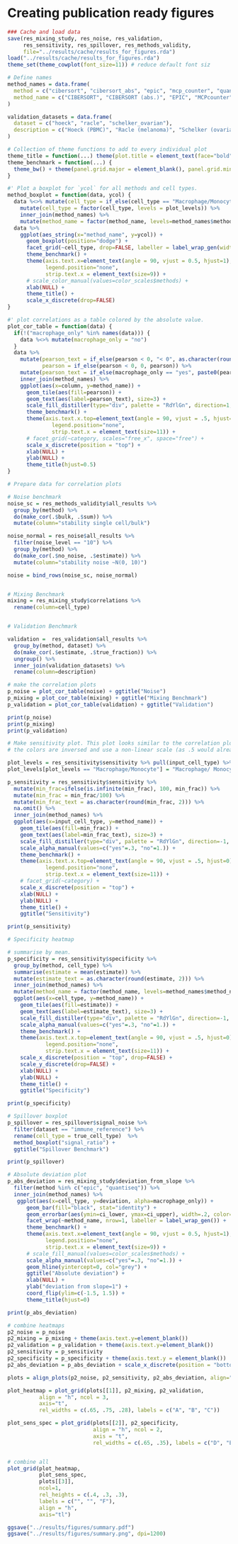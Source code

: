 # Creating publication ready figures
```r
### Cache and load data
save(res_mixing_study, res_noise, res_validation, 
     res_sensitivity, res_spillover, res_methods_validity,
     file="../results/cache/results_for_figures.rda")
load("../results/cache/results_for_figures.rda")
theme_set(theme_cowplot(font_size=11)) # reduce default font siz
```

```r
# Define names
method_names = data.frame(
  method = c("cibersort", "cibersort_abs", "epic", "mcp_counter", "quantiseq", "timer", "xcell"),
  method_name = c("CIBERSORT", "CIBERSORT (abs.)", "EPIC", "MCPcounter", "quanTIseq", "TIMER", "xCell")
)

validation_datasets = data.frame(
  dataset = c("hoeck", "racle", "schelker_ovarian"),
  description = c("Hoeck (PBMC)", "Racle (melanoma)", "Schelker (ovarian)")
)
```

```r
# Collection of theme functions to add to every individual plot
theme_title = function(...) theme(plot.title = element_text(face="bold", size=11, ...))
theme_benchmark = function(...) {
  theme_bw() + theme(panel.grid.major = element_blank(), panel.grid.minor = element_blank(), ...)
}

```


```r
#' Plot a boxplot for `ycol` for all methods and cell types. 
method_boxplot = function(data, ycol) {
  data %<>% mutate(cell_type = if_else(cell_type == "Macrophage/Monocyte", "Macrophage/ Monocyte", cell_type)) %>%
    mutate(cell_type = factor(cell_type, levels = plot_levels)) %>%
    inner_join(method_names) %>% 
    mutate(method_name = factor(method_name, levels=method_names$method_name))
  data %>% 
    ggplot(aes_string(x="method_name", y=ycol)) + 
      geom_boxplot(position="dodge") + 
      facet_grid(~cell_type, drop=FALSE, labeller = label_wrap_gen(width=15)) + 
      theme_benchmark() + 
      theme(axis.text.x=element_text(angle = 90, vjust = 0.5, hjust=1),
            legend.position="none",
            strip.text.x = element_text(size=9)) +
      # scale_color_manual(values=color_scales$methods) +
      xlab(NULL) +
      theme_title() + 
      scale_x_discrete(drop=FALSE)
}

```


```r
#' plot correlations as a table colored by the absolute value. 
plot_cor_table = function(data) {
  if(!("macrophage_only" %in% names(data))) {
    data %<>% mutate(macrophage_only = "no")
  }
  data %>% 
    mutate(pearson_text = if_else(pearson < 0, "< 0", as.character(round(pearson, 2))),
           pearson = if_else(pearson < 0, 0, pearson)) %>%
    mutate(pearson_text = if_else(macrophage_only == "yes", paste0(pearson_text, "*"), pearson_text)) %>% 
    inner_join(method_names) %>%
    ggplot(aes(x=column, y=method_name)) + 
      geom_tile(aes(fill=pearson)) + 
      geom_text(aes(label=pearson_text), size=3) + 
      scale_fill_distiller(type="div", palette = "RdYlGn", direction=1, values=c(0,1)) + 
      theme_benchmark() + 
      theme(axis.text.x.top=element_text(angle = 90, vjust = .5, hjust=0),
              legend.position="none",
              strip.text.x = element_text(size=11)) + 
      # facet_grid(~category, scales="free_x", space="free") + 
      scale_x_discrete(position = "top") + 
      xlab(NULL) + 
      ylab(NULL) + 
      theme_title(hjust=0.5)
}

```


```r
# Prepare data for correlation plots

# Noise benchmark
noise_sc = res_methods_validity$all_results %>% 
  group_by(method) %>% 
  do(make_cor(.$bulk, .$sum)) %>% 
  mutate(column="stability single cell/bulk")

noise_normal = res_noise$all_results %>%
  filter(noise_level == "10") %>% 
  group_by(method) %>% 
  do(make_cor(.$no_noise, .$estimate)) %>%
  mutate(column="stability noise ~N(0, 10)")

noise = bind_rows(noise_sc, noise_normal)


# Mixing Benchmark
mixing = res_mixing_study$correlations %>% 
  rename(column=cell_type)


# Validation Benchmark

validation =  res_validation$all_results %>%
  group_by(method, dataset) %>% 
  do(make_cor(.$estimate, .$true_fraction)) %>% 
  ungroup() %>% 
  inner_join(validation_datasets) %>%
  rename(column=description) 
```



```r
# make the correlation plots
p_noise = plot_cor_table(noise) + ggtitle("Noise")
p_mixing = plot_cor_table(mixing) + ggtitle("Mixing Benchmark")
p_validation = plot_cor_table(validation) + ggtitle("Validation")

print(p_noise)
print(p_mixing)
print(p_validation)
```

```r
# Make sensitivity plot. This plot looks similar to the correlation plots, however
# the colors are inversed and use a non-linear scale (as .5 would already be really bad)

plot_levels = res_sensitivity$sensitivity %>% pull(input_cell_type) %>% unique()
plot_levels[plot_levels == "Macrophage/Monocyte"] = "Macrophage/ Monocyte"

p_sensitivity = res_sensitivity$sensitivity %>%
  mutate(min_frac=ifelse(is.infinite(min_frac), 100, min_frac)) %>% 
  mutate(min_frac = min_frac/100) %>%
  mutate(min_frac_text = as.character(round(min_frac, 2))) %>% 
  na.omit() %>%
  inner_join(method_names) %>%
  ggplot(aes(x=input_cell_type, y=method_name)) + 
    geom_tile(aes(fill=min_frac)) + 
    geom_text(aes(label=min_frac_text), size=3) + 
    scale_fill_distiller(type="div", palette = "RdYlGn", direction=-1, values=c(0, .02, .1, 1)) +
    scale_alpha_manual(values=c("yes"=.3, "no"=1.)) + 
    theme_benchmark() + 
    theme(axis.text.x.top=element_text(angle = 90, vjust = .5, hjust=0),
            legend.position="none",
            strip.text.x = element_text(size=11)) + 
    # facet_grid(~category) + 
    scale_x_discrete(position = "top") + 
    xlab(NULL) + 
    ylab(NULL) +
    theme_title() + 
    ggtitle("Sensitivity")

print(p_sensitivity)
```

```r
# Specificity heatmap

# summarise by mean. 
p_specificity = res_sensitivity$specificity %>% 
  group_by(method, cell_type) %>% 
  summarise(estimate = mean(estimate)) %>% 
  mutate(estimate_text = as.character(round(estimate, 2))) %>%
  inner_join(method_names) %>%
  mutate(method_name = factor(method_name, levels=method_names$method_name)) %>% 
  ggplot(aes(x=cell_type, y=method_name)) + 
    geom_tile(aes(fill=estimate)) + 
    geom_text(aes(label=estimate_text), size=3) + 
    scale_fill_distiller(type="div", palette = "RdYlGn", direction=-1, values=c(0, .02, .1, 1)) +
    scale_alpha_manual(values=c("yes"=.3, "no"=1.)) + 
    theme_benchmark() + 
    theme(axis.text.x.top=element_text(angle = 90, vjust = .5, hjust=0),
            legend.position="none",
            strip.text.x = element_text(size=11)) + 
    scale_x_discrete(position = "top", drop=FALSE) + 
    scale_y_discrete(drop=FALSE) + 
    xlab(NULL) + 
    ylab(NULL) +
    theme_title() + 
    ggtitle("Specificity")

print(p_specificity)
```

```r
# Spillover boxplot
p_spillover = res_spillover$signal_noise %>% 
  filter(dataset == "immune_reference") %>% 
  rename(cell_type = true_cell_type)  %>% 
  method_boxplot("signal_ratio") + 
  ggtitle("Spillover Benchmark")

print(p_spillover)
```


```r
# Absolute deviation plot
p_abs_deviation = res_mixing_study$deviation_from_slope %>% 
  filter(method %in% c("epic", "quantiseq")) %>% 
  inner_join(method_names) %>% 
   ggplot(aes(x=cell_type, y=deviation, alpha=macrophage_only)) +
      geom_bar(fill="black", stat="identity") +
      geom_errorbar(aes(ymin=ci_lower, ymax=ci_upper), width=.2, color="red") +
      facet_wrap(~method_name, nrow=1, labeller = label_wrap_gen()) +
      theme_benchmark() + 
      theme(axis.text.x=element_text(angle = 90, vjust = 0.5, hjust=1),
            legend.position="none",
            strip.text.x = element_text(size=9)) +
      # scale_fill_manual(values=color_scales$methods) +
      scale_alpha_manual(values=c("yes"=.3, "no"=1.)) +
      geom_hline(yintercept=0, col="grey") + 
      ggtitle("Absolute deviation") + 
      xlab(NULL) + 
      ylab("deviation from slope=1") + 
      coord_flip(ylim=c(-1.5, 1.5)) + 
      theme_title(hjust=0)  

print(p_abs_deviation)
```


```r
# combine heatmaps
p2_noise = p_noise 
p2_mixing = p_mixing + theme(axis.text.y=element_blank())
p2_validation = p_validation + theme(axis.text.y=element_blank()) 
p2_sensitivity = p_sensitivity 
p2_specificity = p_specificity + theme(axis.text.y = element_blank()) 
p2_abs_deviation = p_abs_deviation + scale_x_discrete(position = "bottom") 

plots = align_plots(p2_noise, p2_sensitivity, p2_abs_deviation, align="v", axis="l")

plot_heatmap = plot_grid(plots[[1]], p2_mixing, p2_validation, 
          align = "h", ncol = 3,
          axis="t",
          rel_widths = c(.65, .75, .28), labels = c("A", "B", "C"))

plot_sens_spec = plot_grid(plots[[2]], p2_specificity,
                           align = "h", ncol = 2,
                           axis = "t",
                           rel_widths = c(.65, .35), labels = c("D", "E"))


# combine all
plot_grid(plot_heatmap,
          plot_sens_spec,
          plots[[3]],
          ncol=1,
          rel_heights = c(.4, .3, .3),
          labels = c("", "", "F"), 
          align = "h",
          axis="tl")

ggsave("../results/figures/summary.pdf")
ggsave("../results/figures/summary.png", dpi=1200)
```
